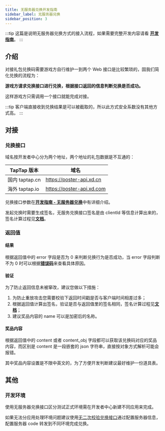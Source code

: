 ```yaml
---
title: 无服务器兑换开发指南
sidebar_label: 无服务器兑换
sidebar_position: 3
---
```


:::tip
这篇是说明无服务器兑换方式的接入流程，如果需要完整开发内容请看 [**开发指南**](/sdk/tds-gift/guide/)。
:::

## 介绍

对接礼包兑换码需要游戏方自行维护一到两个 Web 接口是比较繁琐的，固我们简化兑换的流程为：

**游戏方请求兑换接口进行兑换，根据接口返回的信息判断兑换是否成功。**

这样游戏方只需调用一个接口就能完成对接。

:::tip
客户端直接收到兑换结果是可以被截取的，所以此方式安全系数没有其他方式高。
:::

## 对接

### 兑换接口

域名按开发者中心分为两个地址，两个地址的礼包数据是不互通的：

| TapTap 版本     | 域名                      |
| --------------- | ------------------------- |
| 国内 taptap.cn | https://poster-api.xd.cn  |
| 海外 taptap.io  | https://poster-api.xd.com |

兑换接口参数在[**开发指南 - 无服务器兑换**](/sdk/tds-gift/guide/#无服务器兑换接口)中有详细介绍。

发起兑换时需要生成签名，无服务兑换接口签名是由 clientId 等信息计算出来的，签名计算过程见[**文档**](/sdk/tds-gift/guide/#签名)。

### 返回值

#### 结果

根据返回值中的 error 字段是否为 0 来判断兑换行为是否成功，当 error 字段判断不为 0 时可以根据[**错误码**](/sdk/tds-gift/guide/#错误码)来查看具体原因。

#### 验证

为了防止返回信息未被窜改，建议您做以下措施：
1. 为防止重放攻击您需要校验下返回时间戳是否与客户端时间相差过多；
2. 根据返回值计算出签名，验证是否与返回值里的签名相同，签名计算过程见[**文档**](/sdk/tds-gift/guide/#签名)；
2. 建议奖品内容的 name 可以是加密后的名称。

#### 奖品内容

根据返回值中的 content 或者 content_obj 字段都可以获取该兑换码对应的奖品内容，而区别是 content 是一段嵌套的 json 字符串，直接按对象方式解析可能会报错。 

其中奖品内容设置是不限中英文的，为了方便开发判断建议最好维护一份道具表。

## 其他
### 开发环境

使用无服务器兑换接口区分测试正式环境需在开发者中心新建不同应用来完成。

如果无法分应用处理环境问题建议使用[无二次校验兑换接口](/sdk/tds-gift/guide/#无二次校验兑换接口)通过配置服务器信息，配置服务器 code 转发到不同环境完成兑换。


